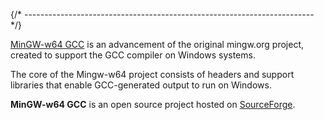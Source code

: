 
{/* ------------------------------------------------------------------------ */}

[MinGW-w64 GCC](https://mingw-w64.org) is an advancement of the original mingw.org project, created to support the GCC compiler on Windows systems.

The core of the Mingw-w64 project consists of headers and support libraries that enable GCC-generated output to run on Windows.

**MinGW-w64 GCC** is an open source project hosted on
[SourceForge](https://sourceforge.net/projects/mingw-w64/).
